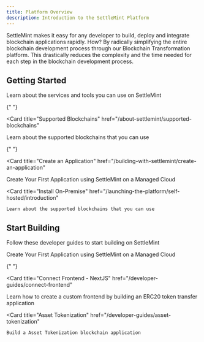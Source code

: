 ```yaml
---
title: Platform Overview
description: Introduction to the SettleMint Platform
---
```



SettleMint makes it easy for any developer to build, deploy and integrate blockchain applications rapidly. How? By radically simplifying the entire blockchain development process through our Blockchain Transformation platform. This drastically reduces the complexity and the time needed for each step in the blockchain development process.

## Getting Started

<Cards>
  <Card
    title="SettleMint Components"
    href="/about-settlemint/components"
  >
    Learn about the services and tools you can use on SettleMint
  </Card>

{" "}

<Card
  title="Supported Blockchains"
  href="/about-settlemint/supported-blockchains"
>
  Learn about the supported blockchains that you can use
</Card>

{" "}

<Card
  title="Create an Application"
  href="/building-with-settlemint/create-an-application"
>
  Create Your First Application using SettleMint on a Managed Cloud
</Card>

  <Card
    title="Install On-Premise"
    href="/launching-the-platform/self-hosted/introduction"
  >
    Learn about the supported blockchains that you can use
  </Card>
</Cards>

## Start Building

Follow these developer guides to start building on SettleMint

<Cards>
  <Card
    title="Hello World Application"
    href="/building-with-settlemint/create-an-application"
  >
    Create Your First Application using SettleMint on a Managed Cloud
  </Card>

{" "}

<Card
  title="Connect Frontend - NextJS"
  href="/developer-guides/connect-frontend"
>
  Learn how to create a custom frontend by building an ERC20 token transfer
  application
</Card>

  <Card
    title="Asset Tokenization"
    href="/developer-guides/asset-tokenization"
  >
    Build a Asset Tokenization blockchain application
  </Card>
</Cards>

